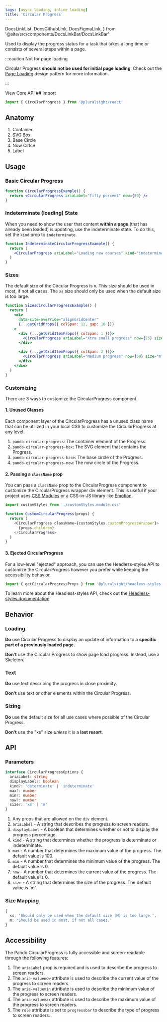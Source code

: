 ```yaml
---
tags: [async loading, inline loading]
title: 'Circular Progress'
---
```


  DocsLinkList,
  DocsGithubLink,
  DocsFigmaLink,
} from '@site/src/components/DocsLinkBar/DocsLinkBar'

<p className="size-xxl">
  Used to display the progress status for a task that takes a long time or
  consists of several steps within a page.
</p>

:::caution Not for page loading

Circular Progress **should not be used for initial page loading**. Check out the [Page Loading](../../learn/learn-pando/design-patterns/page-loading.mdx) design pattern for more information.

:::

<DocsLinkList>
  <DocsGithubLink href="https://github.com/pluralsight/pando/tree/main/packages/react/src/components/CircularProgress.tsx" />
  <DocsGithubLink href="https://github.com/pluralsight/pando/tree/main/packages/headless-styles/src/components/CircularProgress/circularProgressCSS.ts">
    View Core API
  </DocsGithubLink>
  <DocsFigmaLink href="https://www.figma.com/file/ZmH4XsZS5WnKeo28ylM5x1/Pando-UI-kit-(Web)?node-id=1214%3A50560&t=YLA3FBYLefNvfeuf-0" />
</DocsLinkList>
## Import

```javascript
import { CircularProgress } from '@pluralsight/react'
```

## Anatomy

1. Container
2. SVG Box
3. Base Circle
4. Now Cirlce
5. Label

## Usage

### Basic Circular Progress

```jsx live
function CircularProgressExample() {
  return <CircularProgress ariaLabel="fifty percent" now={50} />
}
```

### Indeterminate (loading) State

When you need to show the user that content **within a page** (that has already been loaded) is updating, use the indeterminate state. To do this, set the `kind` prop to `indeterminate`.

```jsx live
function IndeterminateCircularProgressExample() {
  return (
    <CircularProgress ariaLabel="Loading new courses" kind="indeterminate" />
  )
}
```

### Sizes

The default size of the Circular Progress is `m`. This size should be used in most, if not all cases. The `xs` size should only be used when the default size is too large.

```jsx live
function SizesCircularProgressExample() {
  return (
    <div
      data-site-override="alignGridCenter"
      {...getGridProps({ colSpan: 12, gap: 16 })}
    >
      <div {...getGridItemProps({ colSpan: 1 })}>
        <CircularProgress ariaLabel="Xtra small progress" now={25} size="xs" />
      </div>

      <div {...getGridItemProps({ colSpan: 2 })}>
        <CircularProgress ariaLabel="Medium progress" now={50} size="m" />
      </div>
    </div>
  )
}
```

### Customizing

There are 3 ways to customize the CircularProgress component.

#### 1. Unused Classes

Each component layer of the CircularProgress has a unused class name that can be utilized in your local CSS to customize the CircularProgress at any level.

1. `pando-circular-progress`: The container element of the Progress.
2. `pando-circular-progress-box`: The SVG element that contains the Progress.
3. `pando-circular-progress-base`: The base circle of the Progress.
4. `pando-circular-progress-now`: The now circle of the Progress.

#### 2. Passing a `className` prop

You can pass a `className` prop to the CircularProgress component to customize the CircularProgress wrapper div element. This is useful if your project uses [CSS Modules](https://github.com/css-modules/css-modules) or a CSS-in-JS library like [Emotion](https://emotion.sh/docs/introduction).

```javascript title="Example of using CSS Modules to customize the CircularProgress." showLineNumbers
import customStyles from './customStyles.module.css'

function CustomCircularProgress(props) {
  return (
    <CircularProgress className={customStyles.customProgressWrapper}>
      {props.children}
    </CircularProgress>
  )
}
```

#### 3. Ejected CircularProgress

For a low-level "ejected" approach, you can use the Headless-styles API to customize the CircularProgress however you prefer while keeping the accessibility behavior.

```javascript showLineNumbers
import { getCircularProgressProps } from '@pluralsight/headless-styles'
```

To learn more about the Headless-styles API, check out the [Headless-styles documentation](https://github.com/pluralsight/pando/blob/main/packages/headless-styles/src/components/CircularProgress/circularProgressCSS.ts).

## Behavior

### Loading

**Do** use Circular Progress to display an update of information to a **specific part of a previously loaded page**.

**Don't** use the Circular Progress to show page load progress. Instead, use a Skeleton.

### Text

**Do** use text describing the progress in close proximity.

**Don't** use text or other elements within the Circular Progress.

### Sizing

**Do** use the default size for all use cases where possible of the Circular Progress.

**Don't** use the "xs" size _unless_ it is a **last resort**.

## API

### Parameters

```typescript
interface CircularProgressOptions {
  ariaLabel: string
  displayLabel?: boolean
  kind?: 'determinate' | 'indeterminate'
  max?: number
  min?: number
  now?: number
  size?: 'xs' | 'm'
}
```

1. Any props that are allowed on the `div` element.
2. `ariaLabel` - A string that describes the progress to screen readers.
3. `displayLabel` - A boolean that determines whether or not to display the progress percentage.
4. `kind` - A string that determines whether the progress is determinate or indeterminate.
5. `max` - A number that determines the maximum value of the progress. The default value is 100.
6. `min` - A number that determines the minimum value of the progress. The default value is 0.
7. `now` - A number that determines the current value of the progress. The default value is 0.
8. `size` - A string that determines the size of the progress. The default value is 'm'.

### Size Mapping

```typescript title="Circular Progress size rules."
{
  xs: 'Should only be used when the default size (M) is too large.',
  m: 'Should be used in most, if not all cases.'
}
```

## Accessibility

The Pando CircularProgress is fully accessible and screen-readable through the following features:

1. The `ariaLabel` prop is required and is used to describe the progress to screen readers.
2. The `aria-valuenow` attribute is used to describe the current value of the progress to screen readers.
3. The `aria-valuemin` attribute is used to describe the minimum value of the progress to screen readers.
4. The `aria-valuemax` attribute is used to describe the maximum value of the progress to screen readers.
5. The `role` attribute is set to `progressbar` to describe the type of progress to screen readers.
